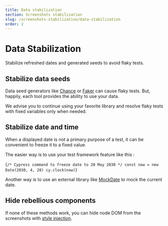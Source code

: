```yaml
---
title: Data stabilization
section: Screenshots stabilization
slug: /screenshots-stabilization/data-stabilization
order: 2
---
```



# Data Stabilization

Stabilize refreshed dates and generated seeds to avoid flaky tests.

## Stabilize data seeds

Data seed generators like [Chance](https://chancejs.com/) or [Faker](https://fakerjs.dev/) can cause flaky tests. But, happily, each tool provides the ability to use your data.

We advise you to continue using your favorite library and resolve flaky tests with fixed variables only when needed.

## Stabilize date and time

When a displayed date is not a primary purpose of a test, it can be convenient to freeze it to a fixed value.

The easier way is to use your test framework feature like this :

<Snippet lang="js">{`/* Cypress command to freeze date to 20 May 2030 */
const now = new Date(2030, 4, 20)
cy.clock(now)`}</Snippet>

Another way is to use an external library like [MockDate](https://github.com/boblauer/MockDate) to mock the current date.

## Hide rebellious components

If none of these methods work, you can hide node DOM from the screenshots with [style injection](/screenshots-stabilization/style-injection).
